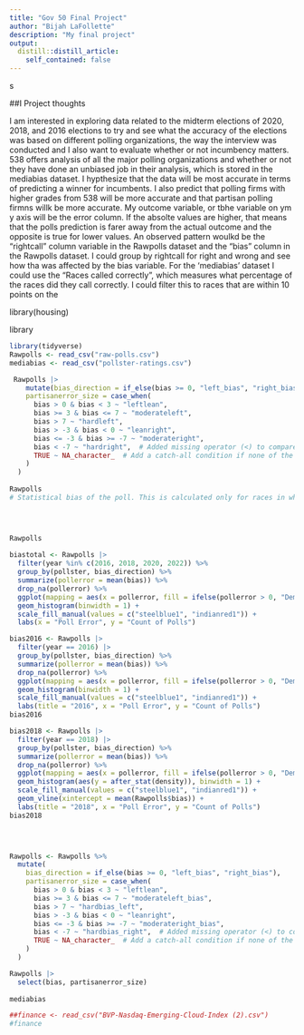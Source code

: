 ```yaml
---
title: "Gov 50 Final Project"
author: "Bijah LaFollette"
description: "My final project"
output:
  distill::distill_article:
    self_contained: false
---
```


s

##I Project thoughts

I am interested in exploring data related to the midterm elections of 2020, 2018, and 2016 elections to try and see what the accuracy of the elections was based on different polling organizations, the way the interview was conducted and I also want to evaluate whether or not incumbency matters. 538 offers analysis of all the major polling organizations and whether or not they have done an unbiased job in their analysis, which is stored in the mediabias dataset. 
    I hypthesize that the data will be most accurate in terms of predicting a winner for incumbents. I also predict that polling firms with higher grades from 538 will be more accurate and that partisan polling firmns willk be more accurate. 
    My outcome variable, or tbhe variable on ym y axis will be the error column. If the absolte values are higher, that means that the polls prediction is farer away from the actual outcome and the opposite is true for lower values. 
    An observed pattern woulkd be the "rightcall" column variable in the Rawpolls dataset and the "bias" column in the Rawpolls dataset. I could group by rightcall for right and wrong and see how tha was affected by the bias variable. For the 'mediabias' dataset I could use the "Races called correctly", which measures what percentage of the races did they call correctly. I could filter this to races that are within 10 points on the 
    

library(housing)



library
```r
library(tidyverse)
Rawpolls <- read_csv("raw-polls.csv")
mediabias <- read_csv("pollster-ratings.csv")

 Rawpolls |>
    mutate(bias_direction = if_else(bias >= 0, "left_bias", "right_bias"),
    partisanerror_size = case_when(
      bias > 0 & bias < 3 ~ "leftlean",
      bias >= 3 & bias <= 7 ~ "moderateleft",
      bias > 7 ~ "hardleft",
      bias > -3 & bias < 0 ~ "leanright",
      bias <= -3 & bias >= -7 ~ "moderateright",
      bias < -7 ~ "hardright",  # Added missing operator (<) to compare bias with -7
      TRUE ~ NA_character_  # Add a catch-all condition if none of the above criteria match
    )
  )
           
Rawpolls
# Statistical bias of the poll. This is calculated only for races in which the top two finishers were a Democrat and a Republican. It is calculated as `margin_poll - margin_actual`. Positive values indicate a Democratic bias 
           



Rawpolls
  
biastotal <- Rawpolls |>
  filter(year %in% c(2016, 2018, 2020, 2022)) %>%
  group_by(pollster, bias_direction) %>%
  summarize(pollerror = mean(bias)) %>%
  drop_na(pollerror) %>%
  ggplot(mapping = aes(x = pollerror, fill = ifelse(pollerror > 0, "Democratic", "Republican"))) +
  geom_histogram(binwidth = 1) +
  scale_fill_manual(values = c("steelblue1", "indianred1")) +
  labs(x = "Poll Error", y = "Count of Polls")

bias2016 <- Rawpolls |>
  filter(year == 2016) |>
  group_by(pollster, bias_direction) %>%
  summarize(pollerror = mean(bias)) %>%
  drop_na(pollerror) %>%
  ggplot(mapping = aes(x = pollerror, fill = ifelse(pollerror > 0, "Democratic", "Republican"))) +
  geom_histogram(binwidth = 1) +
  scale_fill_manual(values = c("steelblue1", "indianred1")) +
  labs(title = "2016", x = "Poll Error", y = "Count of Polls")
bias2016

bias2018 <- Rawpolls |>
  filter(year == 2018) |>
  group_by(pollster, bias_direction) %>%
  summarize(pollerror = mean(bias)) %>%
  drop_na(pollerror) %>%
  ggplot(mapping = aes(x = pollerror, fill = ifelse(pollerror > 0, "Democratic", "Republican"))) +
  geom_histogram(aes(y = after_stat(density)), binwidth = 1) +
  scale_fill_manual(values = c("steelblue1", "indianred1")) +
  geom_vline(xintercept = mean(Rawpolls$bias)) +
  labs(title = "2018", x = "Poll Error", y = "Count of Polls")
bias2018
  



Rawpolls <- Rawpolls %>%
  mutate(
    bias_direction = if_else(bias >= 0, "left_bias", "right_bias"),
    partisanerror_size = case_when(
      bias > 0 & bias < 3 ~ "leftlean",
      bias >= 3 & bias <= 7 ~ "moderateleft_bias",
      bias > 7 ~ "hardbias_left",
      bias > -3 & bias < 0 ~ "leanright",
      bias <= -3 & bias >= -7 ~ "moderateright_bias",
      bias < -7 ~ "hardbias_right",  # Added missing operator (<) to compare bias with -7
      TRUE ~ NA_character_  # Add a catch-all condition if none of the above criteria match
    )
  )

Rawpolls |>
  select(bias, partisanerror_size)
  
mediabias

##finance <- read_csv("BVP-Nasdaq-Emerging-Cloud-Index (2).csv")
#finance
```







```r


         
                             
                                         
                                         
                            
```


